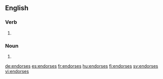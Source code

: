 ==English==

===Verb===
{{head|en}}

# {{en-third-person singular of|endorse}}

===Noun===
{{head|en|plural}}

# {{plural of|endorse|lang=en}}

[[de:endorses]]
[[es:endorses]]
[[fr:endorses]]
[[hu:endorses]]
[[fi:endorses]]
[[sv:endorses]]
[[vi:endorses]]